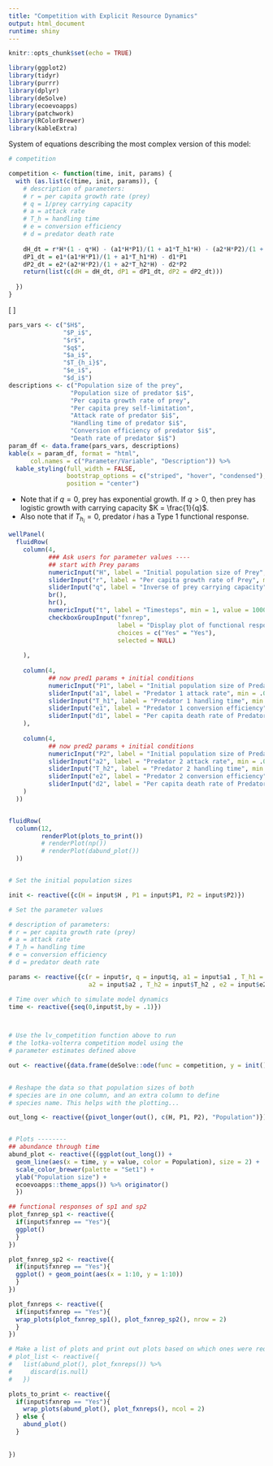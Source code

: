 ```yaml
---
title: "Competition with Explicit Resource Dynamics"
output: html_document
runtime: shiny
---
```


```r
knitr::opts_chunk$set(echo = TRUE)

library(ggplot2)
library(tidyr)
library(purrr)
library(dplyr)
library(deSolve)
library(ecoevoapps)
library(patchwork)
library(RColorBrewer)
library(kableExtra)
```


System of equations describing the most complex version of this model:  

```r

# competition

competition <- function(time, init, params) {
  with (as.list(c(time, init, params)), {
    # description of parameters:
    # r = per capita growth rate (prey)
    # q = 1/prey carrying capacity
    # a = attack rate 
    # T_h = handling time
    # e = conversion efficiency
    # d = predator death rate 
    
    dH_dt = r*H*(1 - q*H) - (a1*H*P1)/(1 + a1*T_h1*H) - (a2*H*P2)/(1 + a2*T_h2*H)
    dP1_dt = e1*(a1*H*P1)/(1 + a1*T_h1*H) - d1*P1
    dP2_dt = e2*(a2*H*P2)/(1 + a2*T_h2*H) - d2*P2
    return(list(c(dH = dH_dt, dP1 = dP1_dt, dP2 = dP2_dt)))
    
  })
}
```  


\[
\begin{eqnarray}
\frac{dH}{dt} = rH  \bigl(1-qH\bigr) - \frac{a_1HP_1}{1+a_1T_{h1}H} - \frac{a_2HP_2}{1+a_2T_{h2}H} \\
\\
\frac{dP_1}{dt} = e_{1} \frac{a_1HP_1}{1+a_1T_{h1}H} - d_1P_1
\\
\\
\frac{dP2}{dt} = e_2 \frac{a_2HP_2}{1+a_2T_{h2}H} - d_2P_2
\end{eqnarray}
\]


```r
pars_vars <- c("$H$", 
               "$P_i$", 
               "$r$", 
               "$q$", 
               "$a_i$", 
               "$T_{h_i}$", 
               "$e_i$", 
               "$d_i$")
descriptions <- c("Population size of the prey",
                 "Population size of predator $i$",
                 "Per capita growth rate of prey",
                 "Per capita prey self-limitation",
                 "Attack rate of predator $i$",
                 "Handling time of predator $i$",
                 "Conversion efficiency of predator $i$",
                 "Death rate of predator $i$")
param_df <- data.frame(pars_vars, descriptions)
kable(x = param_df, format = "html", 
      col.names = c("Parameter/Variable", "Description")) %>%
  kable_styling(full_width = FALSE, 
                bootstrap_options = c("striped", "hover", "condensed"),
                position = "center")
```  

- Note that if $q =0$, prey has exponential growth. If $q>0$, then prey has logistic growth with carrying capacity $K = \frac{1}{q}$.  
- Also note that if $T_{h_{i}} = 0$, predator $i$ has a Type 1 functional response.  

```r
wellPanel(
  fluidRow(
    column(4, 
           ### Ask users for parameter values ----
           ## start with Prey params
           numericInput("H", label = "Initial population size of Prey", min = 1, value = 30),
           sliderInput("r", label = "Per capita growth rate of Prey", min = .0001, max = 1.0, value = .2),
           sliderInput("q", label = "Inverse of prey carrying capacity", min = 0, max = 0.10, step = 0.0001, value = .0066),
           br(),
           hr(),
           numericInput("t", label = "Timesteps", min = 1, value = 1000),
           checkboxGroupInput("fxnrep", 
                              label = "Display plot of functional responses?",
                              choices = c("Yes" = "Yes"),
                              selected = NULL)
           
    ),
    
    column(4,
           ## now pred1 params + initial conditions
           numericInput("P1", label = "Initial population size of Predator 1", min = 1, value = 25),
           sliderInput("a1", label = "Predator 1 attack rate", min = .001, max = 1.0, value = .02),
           sliderInput("T_h1", label = "Predator 1 handling time", min = 0, max = 1.0, value = 0.1),
           sliderInput("e1", label = "Predator 1 conversion efficiency", min = .001, max = 1.0, value = 0.4),
           sliderInput("d1", label = "Per capita death rate of Predator 1", min = .0001, max = 1.0, value = .1)
    ),
    
    column(4,
           ## now pred2 params + initial conditions
           numericInput("P2", label = "Initial population size of Predator 2", min = 1, value = 25),
           sliderInput("a2", label = "Predator 2 attack rate", min = .001, max = 1.0, value = .02),
           sliderInput("T_h2", label = "Predator 2 handling time", min = 0, max = 1.0, value = 0.1),
           sliderInput("e2", label = "Predator 2 conversion efficiency", min = .001, max = 1.0, value = 0.39),
           sliderInput("d2", label = "Per capita death rate of Predator 2", min = .0001, max = 1.0, value = .1)
    )
  ))


fluidRow(
  column(12,
         renderPlot(plots_to_print())
         # renderPlot(np())
         # renderPlot(dabund_plot())
  ))


# Set the initial population sizes

init <- reactive({c(H = input$H , P1 = input$P1, P2 = input$P2)})

# Set the parameter values

# description of parameters:
# r = per capita growth rate (prey)
# a = attack rate 
# T_h = handling time
# e = conversion efficiency
# d = predator death rate 

params <- reactive({c(r = input$r, q = input$q, a1 = input$a1 , T_h1 = input$T_h1 , e1 = input$e1 , d1 = input$d1, 
                      a2 = input$a2 , T_h2 = input$T_h2 , e2 = input$e2 , d2 = input$d2)})

# Time over which to simulate model dynamics
time <- reactive({seq(0,input$t,by = .1)})



# Use the lv_competition function above to run 
# the lotka-volterra competition model using the 
# parameter estimates defined above

out <- reactive({data.frame(deSolve::ode(func = competition, y = init(), parms = params(), times = time()))})
  

# Reshape the data so that population sizes of both 
# species are in one column, and an extra column to define
# species name. This helps with the plotting...

out_long <- reactive({pivot_longer(out(), c(H, P1, P2), "Population")})


# Plots --------
## abundance through time
abund_plot <- reactive({(ggplot(out_long()) + 
  geom_line(aes(x = time, y = value, color = Population), size = 2) + 
  scale_color_brewer(palette = "Set1") +
  ylab("Population size") +
  ecoevoapps::theme_apps()) %>% originator() 
  })

## functional responses of sp1 and sp2
plot_fxnrep_sp1 <- reactive({
  if(input$fxnrep == "Yes"){
  ggplot()
  }
})

plot_fxnrep_sp2 <- reactive({
  if(input$fxnrep == "Yes"){
  ggplot() + geom_point(aes(x = 1:10, y = 1:10))
  }
})

plot_fxnreps <- reactive({
  if(input$fxnrep == "Yes"){
  wrap_plots(plot_fxnrep_sp1(), plot_fxnrep_sp2(), nrow = 2)
  }
})

# Make a list of plots and print out plots based on which ones were requested ----
# plot_list <- reactive({
#   list(abund_plot(), plot_fxnreps()) %>%
#     discard(is.null)
#   })

plots_to_print <- reactive({
  if(input$fxnrep == "Yes"){
    wrap_plots(abund_plot(), plot_fxnreps(), ncol = 2)
  } else {
    abund_plot()
  }
  
  
})

   
```




